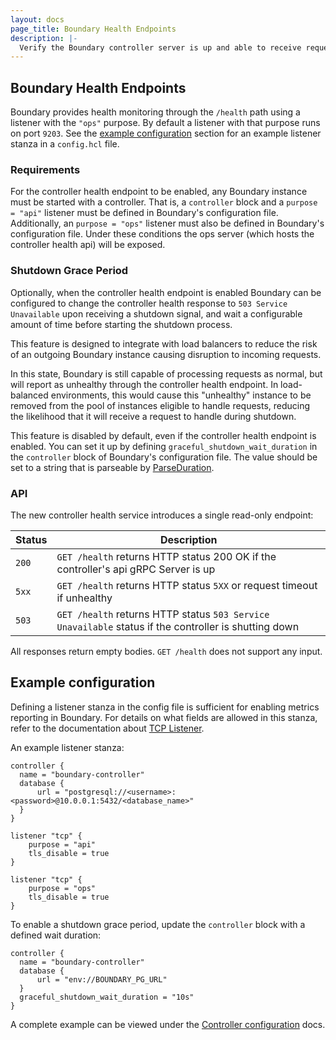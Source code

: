 ```yaml
---
layout: docs
page_title: Boundary Health Endpoints
description: |-
  Verify the Boundary controller server is up and able to receive requests
---
```


## Boundary Health Endpoints

Boundary provides health monitoring through the `/health` path using a listener
with the `"ops"` purpose. By default a listener with that purpose runs on port
`9203`. See the [example configuration](#example-configuration) section for an
example listener stanza in a `config.hcl` file.

### Requirements

For the controller health endpoint to be enabled, any Boundary instance must be
started with a controller. That is, a `controller` block and a `purpose = "api"`
listener must be defined in Boundary's configuration file. Additionally, an
`purpose = "ops"` listener must also be defined in Boundary's configuration
file. Under these conditions the ops server (which hosts the controller health
api) will be exposed.

### Shutdown Grace Period

Optionally, when the controller health endpoint is enabled Boundary can be
configured to change the controller health response to `503 Service Unavailable`
upon receiving a shutdown signal, and wait a configurable amount of time before
starting the shutdown process.
 
This feature is designed to integrate with load balancers to reduce the risk of
an outgoing Boundary instance causing disruption to incoming requests.
 
In this state, Boundary is still capable of processing requests as normal, but
will report as unhealthy through the controller health endpoint. In
load-balanced environments, this would cause this "unhealthy" instance to be
removed from the pool of instances eligible to handle requests, reducing the
likelihood that it will receive a request to handle during shutdown.
 
This feature is disabled by default, even if the controller health endpoint is
enabled. You can set it up by defining `graceful_shutdown_wait_duration` in the
`controller` block of Boundary's configuration file. The value should be set to
a string that is parseable by
[ParseDuration](https://pkg.go.dev/time#ParseDuration).

### API

The new controller health service introduces a single read-only endpoint:

| Status        | Description                                                    |
|--------------|----------------------------------------------------------------|
| `200`        | `GET /health` returns HTTP status 200 OK if the controller's api gRPC Server is up |
| `5xx`        | `GET /health` returns HTTP status `5XX` or request timeout if unhealthy |
| `503`        | `GET /health` returns HTTP status `503 Service Unavailable` status if the controller is shutting down |

All responses return empty bodies. `GET /health` does not support any input.

## Example configuration 

Defining a listener stanza in the config file is sufficient for enabling metrics
reporting in Boundary. For details on what fields are allowed in this stanza,
refer to the documentation about [TCP
Listener](/docs/configuration/listener/tcp).

An example listener stanza:

```hcl
controller {
  name = "boundary-controller"
  database {
      url = "postgresql://<username>:<password>@10.0.0.1:5432/<database_name>"
  }
}

listener "tcp" {
	purpose = "api"
	tls_disable = true
}

listener "tcp" {
	purpose = "ops"
	tls_disable = true
}
```

To enable a shutdown grace period, update the `controller` block with a defined
wait duration:

```hcl
controller {
  name = "boundary-controller"
  database {
      url = "env://BOUNDARY_PG_URL"
  }
  graceful_shutdown_wait_duration = "10s"
}
```

A complete example can be viewed under the [Controller
configuration](/docs/configuration/controller#complete-configuration-example)
docs.